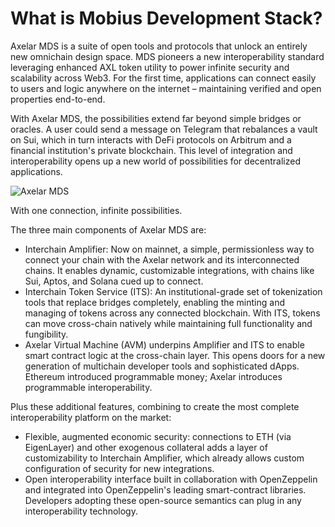 # What is Mobius Development Stack?

Axelar MDS is a suite of open tools and protocols that unlock an entirely new omnichain design space. MDS pioneers a new interoperability standard leveraging enhanced AXL token utility to power infinite security and scalability across Web3. For the first time, applications can connect easily to users and logic anywhere on the internet – maintaining verified and open properties end-to-end.

With Axelar MDS, the possibilities extend far beyond simple bridges or oracles. A user could send a message on Telegram that rebalances a vault on Sui, which in turn interacts with DeFi protocols on Arbitrum and a financial institution's private blockchain. This level of integration and interoperability opens up a new world of possibilities for decentralized applications.

![Axelar MDS](/images/axelar-mds-diagram.jpg)

With one connection, infinite possibilities.

The three main components of Axelar MDS are:

- Interchain Amplifier: Now on mainnet, a simple, permissionless way to connect your chain with the Axelar network and its interconnected chains. It enables dynamic, customizable integrations, with chains like Sui, Aptos, and Solana cued up to connect.
- Interchain Token Service (ITS): An institutional-grade set of tokenization tools that replace bridges completely, enabling the minting and managing of tokens across any connected blockchain. With ITS, tokens can move cross-chain natively while maintaining full functionality and fungibility.
- Axelar Virtual Machine (AVM) underpins Amplifier and ITS to enable smart contract logic at the cross-chain layer. This opens doors for a new generation of multichain developer tools and sophisticated dApps. Ethereum introduced programmable money; Axelar introduces programmable interoperability.  

Plus these additional features, combining to create the most complete interoperability platform on the market:

- Flexible, augmented economic security: connections to ETH (via EigenLayer) and other exogenous collateral adds a layer of customizability to Interchain Amplifier, which already allows custom configuration of security for new integrations.
- Open interoperability interface built in collaboration with OpenZeppelin and integrated into OpenZeppelin's leading smart-contract libraries. Developers adopting these open-source semantics can plug in any interoperability technology.
